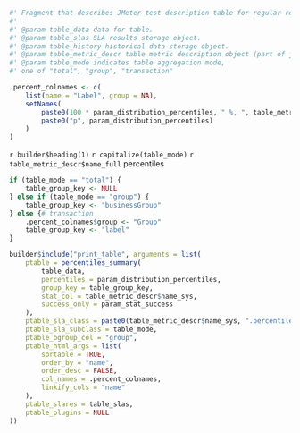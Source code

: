 ```r

#' Fragment that describes JMeter test description table for regular report.
#' 
#' @param table_data data for table.
#' @param table_slas SLA results storage object.
#' @param table_history historical data storage object.
#' @param table_metric_descr table metric description object (part of jmeter schema).
#' @param table_mode indicates table aggregation mode, 
#' one of "total", "group", "transaction"

.percent_colnames <- c(
    list(name = "Label", group = NA),
    setNames(
        paste0(100 * param_distribution_percentiles, " %, ", table_metric_descr$units),
        paste0("p", param_distribution_percentiles)
    )
)
```

`r builder$heading(1)` `r capitalize(table_mode)` `r table_metric_descr$name_full` percentiles

```r
if (table_mode == "total") {
    table_group_key <- NULL
} else if (table_mode == "group") {
    table_group_key <- "businessGroup"
} else {# transaction
    .percent_colnames$group <- "Group"
    table_group_key <- "label"
}

builder$include("print_table", arguments = list(
    ptable = percentiles_summary(
        table_data,
        percentiles = param_distribution_percentiles,
        group_key = table_group_key, 
        stat_col = table_metric_descr$name_sys,
        success_only = param_stat_success
    ),
    ptable_sla_class = paste0(table_metric_descr$name_sys, ".percentiles"),
    ptable_sla_subclass = table_mode,
    ptable_bgroup_col = "group",
    ptable_html_args = list(
        sortable = TRUE,
        order_by = "name",
        order_desc = FALSE,
        col_names = .percent_colnames,
        linkify_cols = "name"
    ),
    ptable_slares = table_slas,
    ptable_plugins = NULL
))
```
